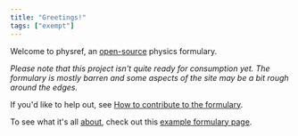 ```yaml
---
title: "Greetings!"
tags: ["exempt"]
---
```


Welcome to physref, an [open-source](https://github.com/R2B1/physref) physics formulary.

*Please note that this project isn't quite ready for consumption yet. The formulary is mostly barren and some aspects of the site may be a bit rough around the edges.*

If you'd like to help out, see [How to contribute to the formulary](https://physref.com/contribute).

To see what it's all [about](https://physref.com/about), check out this [example formulary page](https://physref.com/Classical-Mechanics/Central-forces).
